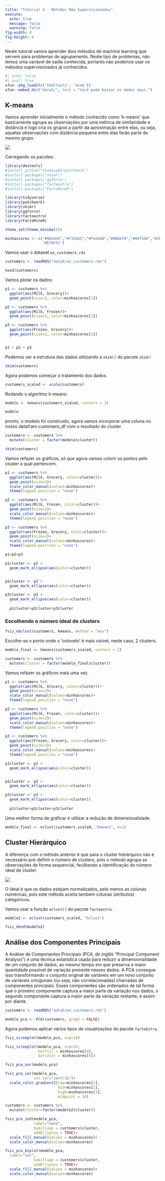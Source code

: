```yaml
---
title: "Tutorial 4 - Métodos Não Supervisionados"
execute: 
  echo: true
  message: false
  warning: false 
fig-width: 8
fig-height: 4
---
```


Neste tutorial vamos aprender dois métodos de machine learning que servem para problemas de agrupamento. Neste tipo de problemas, não temos uma variável de saída conhecida, portanto não podemos usar os métodos supervisionados já conhecidos.

```r
#| echo: false
#| eval: true
xfun::pkg_load2(c('htmltools', 'mime'))
xfun::embed_dir("data5/", text = "Você pode baixar os dados aqui.")

```

## K-means

Vamos aprender inicialmente o método conhecido como 'k-means' que basicamente agrupa as observações por uma métrica de similaridade e distância e logo cria os grupos a partir da aproximação entre elas, ou seja, aquelas observações com distância pequena entre elas farão parte do mesmo grupo.

![](images/cluster.jpg)

Carregando os pacotes:

```r
library(devtools)
#install_github("thomasp85/patchwork")
#install.packages("skimr")
#install.packages('ggforce')
#install.packages("factoextra")
#install.packages("FactoMineR")
```

```r
library(tidyverse)
library(patchwork)
library(skimr)
library(ggforce)
library(factoextra)
library(FactoMineR)

theme_set(theme_minimal())
```

```r
minhascores <- c("#9b5de5","#f15bb5","#fee440","#00bbf9","#00f5d4","#264653","#2A9D8F","#E9C46A","#F4A261",
                 "#E76F51")
```

Vamos usar o dataset `ws_customers.rds`

```r

customers <- readRDS("data5/ws_customers.rds")

head(customers)
```

Vamos plotar os dados:

```r

p1 <- customers %>% 
  ggplot(aes(Milk, Grocery))+
  geom_point(size=2, color=minhascores[1])

p2 <- customers %>% 
  ggplot(aes(Milk, Frozen))+
  geom_point(size=2, color=minhascores[2])

p3 <- customers %>% 
  ggplot(aes(Frozen, Grocery))+
  geom_point(size=2, color=minhascores[5])


p1 + p2 + p3
```

Podemos ver a estrutura dos dados utilizando a `skim()` do pacote `skimr`:

```r
skim(customers)
```

Agora podemos começar o tratamento dos dados.

```r
customers_scaled <- scale(customers)
```

Rodando o algoritmo k-means:

```r
modelo <- kmeans(customers_scaled, centers = 3)
```

```r
modelo
```

pronto, o modelo foi construido, agora vamos incorporar uma coluna no nosso datafram customers_df com o resultado do cluster.

```r
customers <- customers %>% 
  mutate(cluster = factor(modelo$cluster))

skim(customers)
```

Vamos refazer os gráficos, só que agora vamos colorir os pontos pelo cluster a qual pertencem.

```r
p1 <- customers %>% 
  ggplot(aes(Milk, Grocery, color=cluster))+
  geom_point(size=2)+
  scale_color_manual(values=minhascores)+
  theme(legend.position = "none")

p2 <- customers %>% 
  ggplot(aes(Milk, Frozen, color=cluster))+
  geom_point(size=2)+
  scale_color_manual(values=minhascores)+
  theme(legend.position = "none")

p3 <- customers %>% 
  ggplot(aes(Frozen, Grocery, color=cluster))+
  geom_point(size=2)+
  scale_color_manual(values=minhascores)+
  theme(legend.position = "none")

p1+p2+p3
```

```r

p1cluster <- p1 + 
  geom_mark_ellipse(aes(color=cluster))


p2cluster <- p2 + 
  geom_mark_ellipse(aes(color=cluster))

p3cluster <- p3 + 
  geom_mark_ellipse(aes(color=cluster))
  
  p1cluster+p2cluster+p3cluster
```

### Escolhendo o número ideal de clusters

```r

fviz_nbclust(customers, kmeans, method = "wss")
```

Escolhe-se o ponto onde o 'cotovelo' é mais visível, neste caso, 2 clusters.

```r
modelo_final <- kmeans(customers_scaled, centers = 2)

customers <- customers %>% 
  mutate(cluster = factor(modelo_final$cluster))
```

Vamos refazer os gráficos mais uma vez.

```r
p1 <- customers %>% 
  ggplot(aes(Milk, Grocery, color=cluster))+
  geom_point(size=2)+
  scale_color_manual(values=minhascores)+
  theme(legend.position = "none")

p2 <- customers %>% 
  ggplot(aes(Milk, Frozen, color=cluster))+
  geom_point(size=2)+
  scale_color_manual(values=minhascores)+
  theme(legend.position = "none")

p3 <- customers %>% 
  ggplot(aes(Frozen, Grocery, color=cluster))+
  geom_point(size=2)+
  scale_color_manual(values=minhascores)+
  theme(legend.position = "none")

p1cluster <- p1 + 
  geom_mark_ellipse(aes(color=cluster))


p2cluster <- p2 + 
  geom_mark_ellipse(aes(color=cluster))

p3cluster <- p3 + 
  geom_mark_ellipse(aes(color=cluster))
  
  p1cluster+p2cluster+p3cluster
```

Uma melhor forma de gráficar é utilizar a redução de dimensionalidade.

```r
modelo_final <- eclust(customers_scaled, "kmeans", k=2)
```

## Cluster Hierárquico

A diferença com o método anterior é que para o cluster hierárquico não é necessário pré-definir o número de clusters, pois o método agrupa as observações de forma sequencial, facilitando a identificação do número ideal de cluster.

![](images/dendograma.png)

O ideal é que os dados estejam normalizados, pelo menos as colunas numéricas, pois este método aceita também colunas (atributos) categóricos.

Vamos usar a função `eclust()` do pacote `factoextra`.

```r
modelo2 <- eclust(customers_scaled, "hclust")
```

```r
fviz_dend(modelo2)
```

## Análise dos Componentes Principais

A Análise de Componentes Principais (PCA, do inglês "Principal Component Analysis") é uma técnica estatística usada para reduzir a dimensionalidade de um conjunto de dados, ao mesmo tempo em que preserva a maior quantidade possível de variação presente nesses dados. A PCA consegue isso transformando o conjunto original de variáveis em um novo conjunto de variáveis ortogonais (ou seja, não correlacionadas) chamadas de componentes principais. Esses componentes são ordenados de tal forma que o primeiro componente captura a maior parte da variação nos dados, o segundo componente captura a maior parte da variação restante, e assim por diante.

```r

customers <- readRDS("data5/ws_customers.rds")

modelo_pca <- PCA(customers, graph = FALSE)
```

Agora podemos aplicar vários tipos de visualizações do pacote `factoExtra`.

```r
fviz_screeplot(modelo_pca, ncp=10)
```

```r
fviz_screeplot(modelo_pca, ncp=10,
               barfill = minhascores[4],
               barcolor = minhascores[4])
```

```r
fviz_pca_var(modelo_pca)
```

```r
fviz_pca_var(modelo_pca,
             col.var="contrib")+
  scale_color_gradient2(low=minhascores[1],
                        mid=minhascores[2],
                        high=minhascores[3],
                        midpoint = 34)
```

```r

customers <- customers %>% 
  mutate(cluster=factor(modelo2$cluster))

fviz_pca_ind(modelo_pca, 
             label="none",
             habillage = customers$cluster,
             addEllipses = TRUE)+
  scale_fill_manual(values = minhascores)+
  scale_color_manual(values=minhascores)
```

```r
fviz_pca_biplot(modelo_pca,
  label="var",
             habillage = customers$cluster,
             addEllipses = TRUE)+
  scale_fill_manual(values = minhascores)+
  scale_color_manual(values=minhascores)
```
